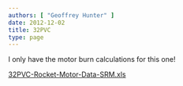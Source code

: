 ```yaml
---
authors: [ "Geoffrey Hunter" ]
date: 2012-12-02
title: 32PVC
type: page
---
```



I only have the motor burn calculations for this one!

[32PVC-Rocket-Motor-Data-SRM.xls](./_assets/32PVC-Rocket-Motor-Data-SRM.xls)
